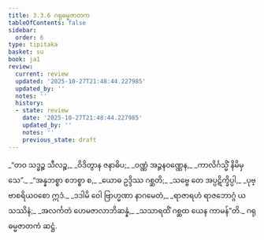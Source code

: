 ```yaml
---
title: 3.3.6 ဂရုဓမ္မဇာတက
tableOfContents: false
sidebar:
  order: 6
type: tipitaka
basket: su
book: ja1
review:
  current: review
  updated: '2025-10-27T21:48:44.227985'
  updated_by: ''
  notes: ''
  history:
  - state: review
    date: '2025-10-27T21:48:44.227985'
    updated_by: ''
    notes: ''
    previous_state: draft
---
```



<ReviewStatus review={frontmatter.review} showDetails={true} />

<HypothesisAnnotation frontmatter={frontmatter} />

<DynamicBreadcrumb />

<Division number="76" book="ja1" e="ch" v="22" p="81">

<Paragraph number="774" type="verses" book="ja1">
_“တဝ သဒ္ဓဉ္စ သီလဉ္စ,_  
_ဝိဒိတွာန ဇနာဓိပ;_  
_ဝဏ္ဏံ အဉ္ဇနဝဏ္ဏေန,_  
_ကာလိင်္ဂသ္မိံ နိမိမှသေ”._  

</Paragraph>

</Division>
<Division number="77" book="ja1" e="ch" v="22" p="81">

<Paragraph number="775" type="verses" book="ja1">
_“အန္နဘစ္စာ စဘစ္စာ စ,_  
_ယောဓ ဥဒ္ဒိဿ ဂစ္ဆတိ;_  
_သဗ္ဗေ တေ အပ္ပဋိက္ခိပ္ပါ,_  
_ပုဗ္ဗာစရိယဝစော ဣဒံ._  

</Paragraph>

</Division>
<Division number="78" book="ja1" e="ch" v="22" p="81">

<Paragraph number="776" type="verses" book="ja1">
_ဒဒါမိ ဝေါ ဗြာဟ္မဏာ နာဂမေတံ,_  
_ရာဇာရဟံ ရာဇဘောဂ္ဂံ ယသဿိနံ;_  
_အလင်္ကတံ ဟေမဇာလာဘိဆန္နံ,_  
_သသာရထိံ ဂစ္ဆထ ယေန ကာမန်”တိ._  


</Paragraph>
</Division>

<Paragraph number="777" type="center" book="ja1">
ဂရုဓမ္မဇာတကံ ဆဋ္ဌံ.
</Paragraph>